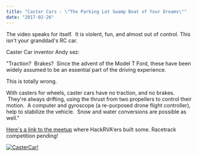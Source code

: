 ```yaml
---
title: "Caster Cars - \"The Parking Lot Swamp Boat of Your Dreams\""
date: "2017-02-26"
---
```


The video speaks for itself.  It is violent, fun, and almost out of control. This isn't your granddad's RC car.

<!-- <iframe style="position: absolute; width: 100%; height: 100%; left: 0;" src="https://www.youtube.com/embed/ZYNm-zxDYJ4?ecver=2" width="640" height="360" frameborder="0" allowfullscreen="allowfullscreen"></iframe> -->

Caster Car inventor Andy sez:

"Traction?  Brakes?  Since the advent of the Model T Ford, these have been widely assumed to be an essential part of the driving experience.

This is totally wrong.

With casters for wheels, caster cars have no traction, and no brakes.  They're always drifting, using the thrust from two propellers to control their motion.  A computer and gyroscope (a re-purposed drone flight controller), help to stabilize the vehicle.  Snow and water conversions are possible as well."

[Here's a link to the meetup](https://www.meetup.com/HackRVA-Meetup/events/237645032/) where HackRVA'ers built some. Racetrack competition pending!

[![CasterCar!](images/33092525186_cd07dc7cda_k.jpg)](http://www.hackrva.org/blog/wp-content/uploads/2017/02/33092525186_cd07dc7cda_k.jpg)
